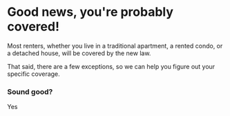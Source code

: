 
# Good news, you're probably covered!

Most renters, whether you live in a traditional apartment, a rented condo, or a detached house, will be covered by the new law.

That said, there are a few exceptions, so we can help you figure out your specific coverage.

### Sound good?

<Link to="/coverage/age-check">Yes</Link>
